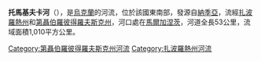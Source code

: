 '''托馬基夫卡河'''（{{lang-uk|Томаківка}}），是[[烏克蘭|烏克蘭]]的河流，位於該國東南部，發源自[[納季亞_(扎波羅熱州)|納季亞]]，流經[[扎波羅熱州|扎波羅熱州]]和[[第聶伯羅彼得羅夫斯克州|第聶伯羅彼得羅夫斯克州]]，河口處在[[馬爾加涅茨|馬爾加涅茨]]，河道全長53公里，流域面積1,010平方公里。

{{DEFAULTSORT:Томаківка (річка)}}
[[Category:第聶伯羅彼得羅夫斯克州河流|Category:第聶伯羅彼得羅夫斯克州河流]]
[[Category:扎波羅熱州河流|Category:扎波羅熱州河流]]


{{Ukraine-river-stub}}